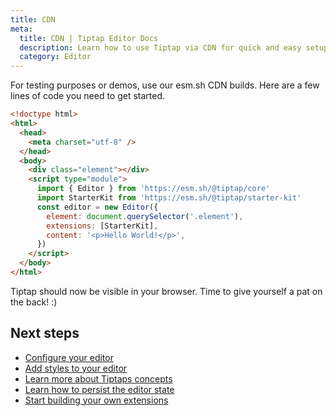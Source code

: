 ```yaml
---
title: CDN
meta:
  title: CDN | Tiptap Editor Docs
  description: Learn how to use Tiptap via CDN for quick and easy setup in demos or tests. Explore our quick start guide in the docs!
  category: Editor
---
```


For testing purposes or demos, use our esm.sh CDN builds. Here are a few lines of code you need to get started.

```html
<!doctype html>
<html>
  <head>
    <meta charset="utf-8" />
  </head>
  <body>
    <div class="element"></div>
    <script type="module">
      import { Editor } from 'https://esm.sh/@tiptap/core'
      import StarterKit from 'https://esm.sh/@tiptap/starter-kit'
      const editor = new Editor({
        element: document.querySelector('.element'),
        extensions: [StarterKit],
        content: '<p>Hello World!</p>',
      })
    </script>
  </body>
</html>
```

Tiptap should now be visible in your browser. Time to give yourself a pat on the back! :)

## Next steps

- [Configure your editor](/editor/getting-started/configure)
- [Add styles to your editor](/editor/getting-started/style-editor)
- [Learn more about Tiptaps concepts](/editor/core-concepts/introduction)
- [Learn how to persist the editor state](/editor/core-concepts/persistence)
- [Start building your own extensions](/editor/extensions/custom-extensions)
